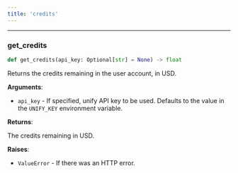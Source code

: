 ```yaml
---
title: 'credits'
---
```


<a id="utils.credits.get_credits"></a>

---

### get\_credits

```python
def get_credits(api_key: Optional[str] = None) -> float
```

Returns the credits remaining in the user account, in USD.

**Arguments**:

- `api_key` - If specified, unify API key to be used. Defaults to the value in the
  `UNIFY_KEY` environment variable.
  

**Returns**:

  The credits remaining in USD.

**Raises**:

- `ValueError` - If there was an HTTP error.

<a id="utils.efficiency_benchmarks"></a>
